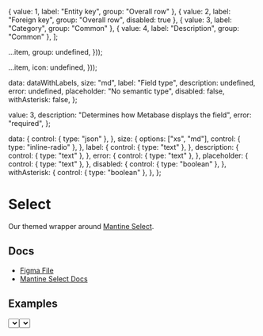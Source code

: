 
  { value: 1, label: "Entity key", group: "Overall row" },
  { value: 2, label: "Foreign key", group: "Overall row", disabled: true },
  { value: 3, label: "Category", group: "Common" },
  { value: 4, label: "Description", group: "Common" },
];

  ...item,
  group: undefined,
}));

  ...item,
  icon: undefined,
}));

  data: dataWithLabels,
  size: "md",
  label: "Field type",
  description: undefined,
  error: undefined,
  placeholder: "No semantic type",
  disabled: false,
  withAsterisk: false,
};

  value: 3,
  description: "Determines how Metabase displays the field",
  error: "required",
};

  data: {
    control: { type: "json" },
  },
  size: {
    options: ["xs", "md"],
    control: { type: "inline-radio" },
  },
  label: {
    control: { type: "text" },
  },
  description: {
    control: { type: "text" },
  },
  error: {
    control: { type: "text" },
  },
  placeholder: {
    control: { type: "text" },
  },
  disabled: {
    control: { type: "boolean" },
  },
  withAsterisk: {
    control: { type: "boolean" },
  },
};

<Meta
  title="Inputs/Select"
  component={Select}
  args={args}
  argTypes={argTypes}
/>

# Select

Our themed wrapper around [Mantine Select](https://mantine.dev/core/select/).

## Docs

- [Figma File](https://www.figma.com/file/21uCY0czmCfb6QBjRce0I8/Input-%2F-Select?type=design&node-id=1-96&mode=design&t=Mk8RP6HsneuWzHtr-0)
- [Mantine Select Docs](https://mantine.dev/core/select/)

## Examples


  <Stack>
    <Select {...args} />
    <Select {...args} variant="unstyled" />
  </Stack>
);


<Canvas>
  <Story name="Default">{Default}</Story>
</Canvas>

### Size - md


<Canvas>
  <Story name="Empty, md">{EmptyMd}</Story>
</Canvas>

#### Asterisk

AsteriskMd.args = {
  withAsterisk: true,
};

<Canvas>
  <Story name="Asterisk, md">{AsteriskMd}</Story>
</Canvas>

#### Clearable

ClearableMd.args = {
  defaultValue: sampleArgs.value,
  clearable: true,
  withAsterisk: true,
};

<Canvas>
  <Story name="Clearable, md">{ClearableMd}</Story>
</Canvas>

#### Description

DescriptionMd.args = {
  description: sampleArgs.description,
  withAsterisk: true,
};

<Canvas>
  <Story name="Description, md">{DescriptionMd}</Story>
</Canvas>

#### Disabled

DisabledMd.args = {
  description: sampleArgs.description,
  disabled: true,
  withAsterisk: true,
};

<Canvas>
  <Story name="Disabled, md">{DisabledMd}</Story>
</Canvas>

#### Error

ErrorMd.args = {
  description: sampleArgs.description,
  error: sampleArgs.error,
  withAsterisk: true,
};

<Canvas>
  <Story name="Error, md">{ErrorMd}</Story>
</Canvas>
